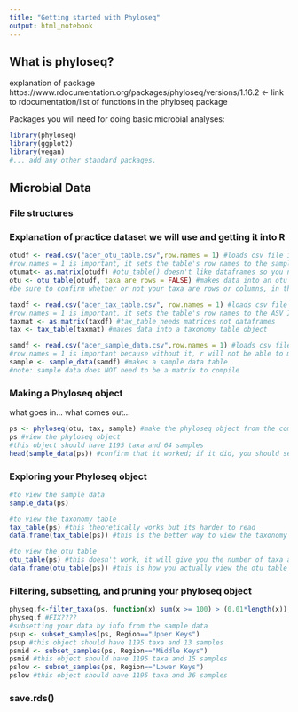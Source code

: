 ```yaml
---
title: "Getting started with Phyloseq"
output: html_notebook
---
```


## What is phyloseq?

explanation of package
https://www.rdocumentation.org/packages/phyloseq/versions/1.16.2 <- link to rdocumentation/list of functions in the phyloseq package

Packages you will need for doing basic microbial analyses:
```r
library(phyloseq)
library(ggplot2)
library(vegan)
#... add any other standard packages.
```

## Microbial Data

### File structures

### Explanation of practice dataset we will use and getting it into R

```r
otudf <- read.csv("acer_otu_table.csv",row.names = 1) #loads csv file into R as a dataframe
#row.names = 1 is important, it sets the table's row names to the sample ID or taxa if taxa are rows so that it can be come a numeric matrix required for otu_table()
otumat<- as.matrix(otudf) #otu_table() doesn't like dataframes so you need to convert to a matrix
otu <- otu_table(otudf, taxa_are_rows = FALSE) #makes data into an otu table object
#be sure to confirm whether or not your taxa are rows or columns, in this case they are rows

taxdf <- read.csv("acer_tax_table.csv", row.names = 1) #loads csv file into R as a dataframe
#row.names = 1 is important, it sets the table's row names to the ASV ID, otherwise, it gets confused and sets the ID to the kingdom row
taxmat <- as.matrix(taxdf) #tax_table needs matrices not dataframes 
tax <- tax_table(taxmat) #makes data into a taxonomy table object

samdf <- read.csv("acer_sample_data.csv",row.names = 1) #loads csv file into R as a dataframe
#row.names = 1 is important because without it, r will not be able to match the sample names from the sample data to the otu table when building the phyloseq object
sample <- sample_data(samdf) #makes a sample data table
#note: sample data does NOT need to be a matrix to compile
```

### Making a Phyloseq object
what goes in... what comes out...
```r
ps <- phyloseq(otu, tax, sample) #make the phyloseq object from the components made in the last chunk
ps #view the phyloseq object
#this object should have 1195 taxa and 64 samples
head(sample_data(ps)) #confirm that it worked; if it did, you should see the first few rows of the phyloseq object's sample data
```

### Exploring your Phyloseq object

```r
#to view the sample data
sample_data(ps)

#to view the taxonomy table
tax_table(ps) #this theoretically works but its harder to read
data.frame(tax_table(ps)) #this is the better way to view the taxonomy table, since it is easier to read

#to view the otu table
otu_table(ps) #this doesn't work, it will give you the number of taxa and samples so if you need that info this is a good way to go, but it doesn't actually show the otu table
data.frame(otu_table(ps)) #this is how you actually view the otu table data
```

### Filtering, subsetting, and pruning your phyloseq object

```r
physeq.f<-filter_taxa(ps, function(x) sum(x >= 100) > (0.01*length(x)), prune = TRUE) #filter out super small numbers
physeq.f #FIX????
#subsetting your data by info from the sample data
psup <- subset_samples(ps, Region=="Upper Keys")
psup #this object should have 1195 taxa and 13 samples
psmid <- subset_samples(ps, Region=="Middle Keys")
psmid #this object should have 1195 taxa and 15 samples
pslow <- subset_samples(ps, Region=="Lower Keys")
pslow #this object should have 1195 taxa and 36 samples
```

### save.rds()
```r

```


